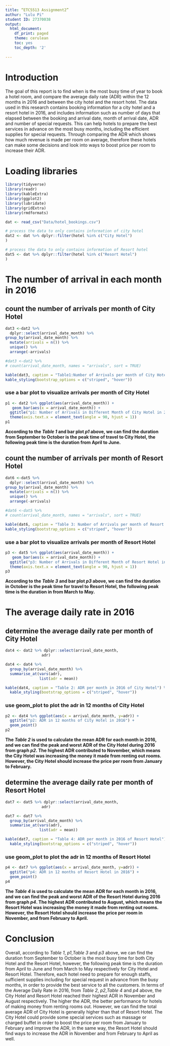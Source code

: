 ```yaml
---
title: “ETC5513 Assignment2”
authur: "Lulu Pi"
student ID: 27370038
output:
  html_document:
    df_print: paged
    theme: cerulean
    toc: yes
    toc_depth: '2'
  
---
```


# Introduction 
The goal of this report is to find when is the most busy time of year to book a hotel room, and compare the average daily rate (ADR) within the 12 months in 2016 and between the city hotel and the resort hotel. 
The data used in this research contains booking information for a city hotel and a resort hotel in 2016, and includes information such as number of days that elapsed between the booking and arrival date, month of arrival date, ADR and number of special requests. 
This can help hotels to prepare the best services in advance on the most busy months, including the efficient supplies for special requests. Through comparing the ADR which shows how much revenue is made per room on average, therefore these hotels can make some decisions and look into ways to boost price per room to increase their ADR. 


# Loading libraries

```r
library(tidyverse)
library(readr)
library(kableExtra)
library(ggplot2)
library(lubridate)
library(gridExtra)
library(rmdformats)
```

```r
dat <- read_csv("Data/hotel_bookings.csv")
```

```r
# process the data to only contains information of city hotel
dat2 <- dat %>% dplyr::filter(hotel %in% c("City Hotel")
)
```
```r
# process the data to only contains information of Resort hotel
dat5 <- dat %>% dplyr::filter(hotel %in% c("Resort Hotel")
)
```

# The number of arrival in each month in 2016

## count the number of arrivals per month of City Hotel
```r
dat3 <-dat2 %>%
  dplyr::select(arrival_date_month) %>%
group_by(arrival_date_month) %>%
  mutate(arrivals = n()) %>%
  unique() %>%
  arrange(-arrivals)

#dat3 <-dat2 %>%  
# count(arrival_date_month, names = "arrivals", sort = TRUE)

kable(dat3, caption = "Table1:Number of Arrivals per month of City Hotel in 2016") %>%
kable_styling(bootstrap_options = c("striped", "hover"))
```

### use a bar plot to visualize arrivals per month of City Hotel
```r
p1 <- dat2 %>% ggplot(aes(arrival_date_month)) +
   geom_bar(aes(x = arrival_date_month)) +
  ggtitle("p1: Number of Arrivals in Different Month of City Hotel in 2016") + 
  theme(axis.text.x = element_text(angle = 90, hjust = 1))
p1
```

**According to the *Table 1* and bar plot *p1* above, we can find the duration from September to October is the peak time of travel to City Hotel, the following peak time is the duration from April to June.**

## count the number of arrivals per month of Resort Hotel
```r
dat6 <-dat5 %>%
  dplyr::select(arrival_date_month) %>%
group_by(arrival_date_month) %>%
  mutate(arrivals = n()) %>%
  unique() %>%
  arrange(-arrivals)

#dat6 <-dat5 %>%  
# count(arrival_date_month, names = "arrivals", sort = TRUE)

kable(dat6, caption = "Table 3: Number of Arrivals per month of Resort Hotel in 2016") %>%
kable_styling(bootstrap_options = c("striped", "hover"))
```

### use a bar plot to visualize arrivals per month of Resort Hotel
```r
p3 <- dat5 %>% ggplot(aes(arrival_date_month)) +
   geom_bar(aes(x = arrival_date_month)) +
  ggtitle("p3: Number of Arrivals in Different Month of Resort Hotel in 2016") + 
  theme(axis.text.x = element_text(angle = 90, hjust = 1))
p3
```

**According to the *Table 3* and bar plot *p3* above, we can find the duration in October is the peak time for travel to Resort Hotel, the following peak time is the duration in from March to May.**


# The average daily rate in 2016

## determine the average daily rate per month of City Hotel
```r
dat4 <- dat2 %>% dplyr::select(arrival_date_month,
                adr)

dat4 <- dat4 %>%
  group_by(arrival_date_month) %>%
  summarise_at(vars(adr),
               list(adr = mean))

kable(dat4, caption = "Table 2: ADR per month in 2016 of City Hotel") %>%
  kable_styling(bootstrap_options = c("striped", "hover"))

```

### use geom_plot to plot the adr in 12 months of City Hotel
```r
p2 <- dat4 %>% ggplot(aes(x = arrival_date_month, y=adr)) +
  ggtitle("p2: ADR in 12 months of City Hotel in 2016") +
  geom_point()
p2
```  

**The *Table 2* is used to calculate the mean ADR for each month in 2016, and we can find the peak and worst ADR of the City Hotel during 2016 from graph *p2*. The highest ADR contributed to November, which means the City Hotel was increasing the money it made from renting out rooms. However, the City Hotel should increase the price per room from January to February.**

## determine the average daily rate per month of Resort Hotel
```r
dat7 <- dat5 %>% dplyr::select(arrival_date_month,
                adr)

dat7 <- dat7 %>%
  group_by(arrival_date_month) %>%
  summarise_at(vars(adr),
               list(adr = mean))

kable(dat7, caption = "Table 4: ADR per month in 2016 of Resort Hotel") %>%
  kable_styling(bootstrap_options = c("striped", "hover"))
```

### use geom_plot to plot the adr in 12 months of Resort Hotel
```r
p4 <- dat7 %>% ggplot(aes(x = arrival_date_month, y=adr)) +
  ggtitle("p4: ADR in 12 months of Resort Hotel in 2016") +
  geom_point()
p4
``` 

**The *Table 4* is used to calculate the mean ADR for each month in 2016, and we can find the peak and worst ADR of the Resort Hotel during 2016 from graph *p4*. The highest ADR contributed to August, which means the Resort Hotel was increasing the money it made from renting out rooms. However, the Resort Hotel should increase the price per room in November, and from February to April.**


# Conclusion
Overall, according to *Table 1*, *p1*,*Table 3* and *p3* above, we can find the duration from September to October is the most busy time for both City Hotel and the Resort Hotel, however, the following peak time is the duration from April to June and from March to May respectively for City Hotel and Resort Hotel. Therefore, each hotel need to prepare for enough staffs, sufficient supplies including for special request in advance from the busy months, in order to provide the best service to all the customers. 
In terms of the Average Daily Rate in 2016, from *Table 2*, *p2*,*Table 4* and *p4* above, the City Hotel and Resort Hotel reached their highest ADR in November and August respectively. The higher the ADR, the better performance for hotels of making money from renting rooms out. However, we can find the total average ADR of City Hotel is generally higher than that of Resort Hotel. The City Hotel could provide some special services such as massage or charged buffet in order to boost the price per room from January to February and improve the ADR, in the same way, the Resort Hotel should find ways to increase the ADR in November and from February to April as well. 





